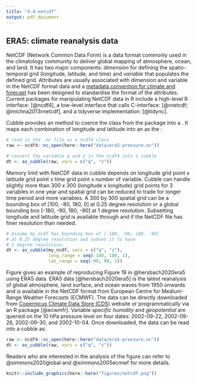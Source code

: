 ```yaml
---
title: "4-4-netcdf"
output: pdf_document
---
```



## ERA5: climate reanalysis data

NetCDF (Network Common Data Form) is a data format commonly used in the climatology community to deliver global mapping of atmosphere, ocean, and land. It has two major components: *dimension* for defining the spatio-temporal grid (longitude, latitude, and time) and *variable* that populates the defined grid. Attributes are usually associated with dimension and variable in the NetCDF format data and a [metadata convention for climate and forecast](http://cfconventions.org/) has been designed to standardise the format of the attributes. Current packages for manipulating NetCDF data in R include a high-level R interface: \pkg{ncdf4} [@ncdf4], a low-level interface that calls C-interface: \pkg{RNetCDF} [@rnetcdf; @michna2013rnetcdf], and a tidyverse implementation: \pkg{tidync} [@tidync].

Cubble provides an \code{as_cubble()} method to coerce the \code{ncdf4} class from the \pkg{ncdf4} package into a \code{cubble}. It maps each combination of longitude and latitude into an \code{id} as the \code{key}:

```r
# read in the .nc file as a ncdf4 class
raw <- ncdf4::nc_open(here::here("data/era5-pressure.nc"))

# convert the variable q and z in the ncdf4 into a cubble
dt <- as_cubble(raw, vars = c("q", "z"))
```

Memory limit with NetCDF data in cubble depends on longitude grid point x latitude grid point x time grid point x number of variable. Cubble can handle slightly more than 300 x 300 (longitude x longitude) grid points for 3 variables in one year and spatial grid can be reduced to trade for longer time period and more variables. A 300 by 300 spatial grid can be a bounding box of [100, -80, 180, 0] at 0.25 degree resolution or a global bounding box [-180, -90, 180, -90] at 1 degree resolution. Subsetting longitude and latitude grid is available through \code{long_range} and \code{lat_range} if the NetCDF file has finer resolution than needed.

```r
# Assume my_ncdf has bounding box of [-180, -90, 180, -90] 
# at 0.25 degree resolution and subset it to have 
# 1 degree resolution:
dt <- as_cubble(my_ncdf, vars = c("q", "z"), 
                long_range = seq(-180, 180, 1), 
                lat_range = seq(-90, 90, 1))
```

Figure \ref{fig:netcdf} gives an example of reproducing Figure 19 in @hersbach2020era5 using ERA5 data. ERA5 data [@hersbach2020era5] is the latest reanalysis of global atmosphere, land surface, and ocean waves from 1950 onwards and is available in the NetCDF format from European Centre for Medium-Range Weather Forecasts (ECMWF). The data can be directly downloaded from [Copernicus Climate Data Store (CDS)](https://cds.climate.copernicus.eu/cdsapp#!/dataset/reanalysis-era5-pressure-levels?tab=overview) website or programmatically via an R package \pkg{ecmwfr} [@ecwmfr]. Variable *specific humidity* and *geopotential* are queried on the 10 hPa pressure level on four dates: 2002-09-22, 2002-09-26, 2002-09-30, and 2002-10-04. Once downloaded, the data can be read into a cubble as:

```r
raw <- ncdf4::nc_open(here::here("data/era5-pressure.nc"))
dt <- as_cubble(raw, vars = c("q", "z"))
```

Readers who are interested in the analysis of the figure can refer to @simmons2020global and @simmons2005ecmwf for more details.

```r
knitr::include_graphics(here::here("figures/netcdf.png"))
```

